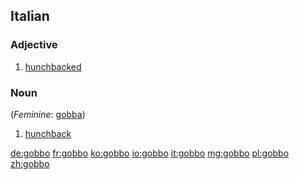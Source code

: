 ==Italian==

===Adjective===
{{it-adj|gobb}}

# [[hunchbacked]]

===Noun===
{{it-noun|gobb|m|o|i}} (''Feminine'': [[gobba]])

# [[hunchback]]

[[de:gobbo]]
[[fr:gobbo]]
[[ko:gobbo]]
[[io:gobbo]]
[[it:gobbo]]
[[mg:gobbo]]
[[pl:gobbo]]
[[zh:gobbo]]